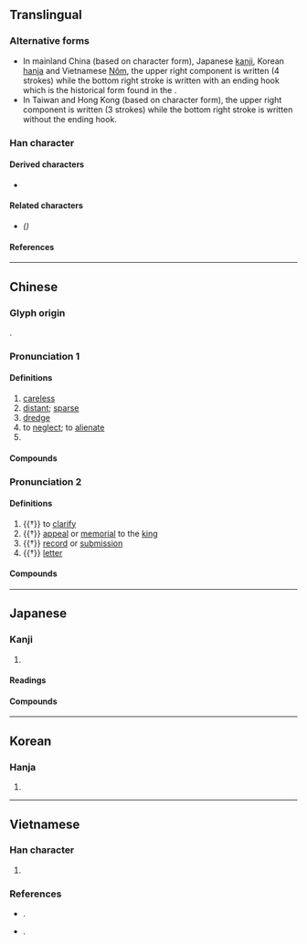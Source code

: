 {{also|疎|䟽|踈}}
{{character info/new}}
==Translingual==

===Alternative forms===
* In mainland China (based on ''{{w|Xin Zixing}}'' character form), Japanese [[kanji]], Korean [[hanja]] and Vietnamese [[Nôm]], the upper right component {{l|mul|sc=Jpan|𠫓}} is written {{l|mul|⿱[[亠]][[厶]]}} (4 strokes) while the bottom right stroke is written <big>{{l|mul|乚}}</big> with an ending hook which is the historical form found in the {{w|Kangxi Dictionary}}.
* In Taiwan and Hong Kong (based on {{w|Big5}} character form), the upper right component {{l|mul|sc=Hant|𠫓}} is written {{l|mul|⿻[[一]][[厶]]}} (3 strokes) while the bottom right stroke is written <big>{{l|mul|㇄}}</big> without the ending hook.

===Han character===
{{Han char|rn=103|rad=疋|as=07|sn=11|snmj=12|snk=12|four=10113|canj=NMYIU|ids=⿰𤴔㐬}}

====Derived characters====
* {{l|mul|[[𦠦]], [[蔬]], [[𩯕]]}}

====Related characters====
* {{l|mul|[[疎]], [[䟽]], [[踈]]}} ''({{w|Variant Chinese character|Variant forms}})''

====References====
{{Han ref|kx=0767.230|dkj=22000|dj=1178.020|hdz=42750.020|uh=758F}}

----

==Chinese==
{{zh-forms|alt=䟽,疎,踈,𤕟,𤕠,𥿇}}

===Glyph origin===
{{Han etym}}
{{Han compound|疋|㐬|ls=ic|ls2=psc|c1=p|c2=s}}.

===Pronunciation 1===
{{zh-pron
|m=shū
|c=so1
|h=pfs=sô
|md=
|mn=so͘/xm,qz:soe/zz,tw:se
|mn_note=so͘ - literary; soe/se - vernacular
|w=
|mc=1
|oc=1,1
|cat=n,v,a,pn
}}

====Definitions====
{{zh-hanzi}}

# [[careless]]
# [[distant]]; [[sparse]]
# [[dredge]]
# to [[neglect]]; to [[alienate]]
# {{surname|lang=zh}}

====Compounds====
{{zh-der|疏忽|稀疏|稀稀疏疏|扶疏|疏漏|疏失|親疏|疏解|疏通|上疏|疏離|生疏|疏鬆|疏遠|疏散|疏導|疏狂|粗疏|疏濬|疏浚|疏於職守|才疏學淺|人地生疏|枝葉扶疏|蕭疏|弊衣疏食|學疏才淺|意廣才疏|志廣才疏|交疏|德薄才疏|力薄才疏|廣雅疏證|凋疏|學淺才疏|奏疏|大疏脫|仗義疏財|分疏|志大才疏|反親疏|人地兩疏|才疏志大|疏慵|書疏|疏放|疏野|朗目疏眉|疏水簞瓢|疏食飲水|疏隔|疏理|疏疏|暗香疏影|疏落|清清疏疏|才疏意廣|疏網|空疏無據|才疏德薄|才疏計拙|禁網疏闊|百密一疏|空疏|疏食|疏洪道|疏財|疏瀹|疏財仗義|疏離感|疏闊|疏財重義|疏謀少略|疏蕪|疏而不漏|疏糲|疏神|疏率|疏懶|疏慵愚鈍|疏宕不拘|疏不間親|疏不謀親|疏影|故疏|疏剌剌|材疏志大|疏財尚氣|疏虞|親極反疏|通疏|親疏遠近|褐衣疏食|麤疏|網目不疏|龍疏|花木扶疏|荒疏|綱目不疏|綺疏|競今疏古|疏於}}

===Pronunciation 2===
{{zh-pron
|m=shū,shù,1nb=standard in Mainland and Taiwan,2nb=dated variant
|c=so3
|h=pfs=
|md=
|mn=sò͘
|mn_note=literary
|w=
|mc=2
|oc=n,2
|cat=v,n
}}

====Definitions====
{{zh-hanzi}}

# {{†}} to [[clarify]]
# {{†}} [[appeal]] or [[memorial]] to the [[king]]
# {{†}} [[record]] or [[submission]]
# {{†}} [[letter]]

====Compounds====
{{zh-der|注疏|藝疏|數疏|上疏|疏頭|法堂疏|抗疏|疏證|義疏|論貴粟疏}}

----

==Japanese==

===Kanji===
{{ja-kanji|grade=|rs=疋07}}

# {{defn|lang=ja|sort=疋07}}

====Readings====
{{ja-readings
|goon=しょ
|kanon=そ
|kun=とお-す, とお-る, うと-む, うと-い, まば-ら
|nanori=
}}

====Compounds====
{{der2|lang=ja
|{{ja-r|疏通|そつう}}: {{alt-form|lang=ja|疎通}}
|{{ja-r|疏水|そすい}}: {{alt-form|lang=ja|疎水}}
}}

----

==Korean==

===Hanja===
{{ko-hanja|hangeul=소|eumhun=|rv=so|mr=so|y=so}}

# {{defn|lang=ko|sort=疋07}}

----

==Vietnamese==

===Han character===
{{vi-readings|rs=疋07
|hanviet=sớ, sơ
|nom=sớ, sơ, sờ, sưa, xơ, xờ
}}

# {{defn|lang=vi|sort=疋07}}

===References===
* {{vi-ref|Hồ (1976)}}.
* {{vi-ref|Nguyễn (2014)}}.